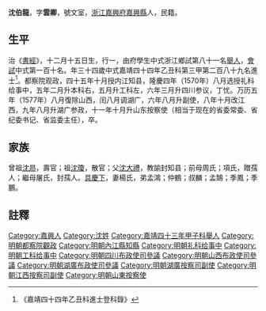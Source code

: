 {{明清人物信息框
| 姓名 = 沈伯龍
| 原名 =
| 圖片名稱= 
| 圖片大小 =
| 圖片說明 = 
| 最高職務 =山东按察使
| 國家 = 大明 
| 爵位 =
| 籍貫 = [[浙江|浙江]][[嘉興府|嘉興府]][[嘉興縣|嘉興縣]]
| 族裔 = 
| 字號 = 
| 諡號 =
| 出生日期 = 庚寅十二月十五日
| 出生地點 =
| 逝世日期 = 卒年不詳 
| 逝世地點 =
| 墓葬 =
| 配偶 = 楊氏，封孺人
| 親屬 =（子）中彦、中畏
| 出身 =
* 嘉靖四十三年甲子科舉人
* 嘉靖四十四年乙丑科同進士出身
| 經歷 =
| 著作 = 
}}
'''沈伯龍'''{{BD|1530年||？年||}}，字'''雲卿'''，號文室，[[浙江|浙江]][[嘉興府|嘉興府]][[嘉興縣|嘉興縣]]人，民籍。

==生平==
治《[[書經|書經]]》，十二月十五日生，行一，由府學生中式浙江鄉試第八十一名[[舉人|舉人]]，[[會試|會試]]中式第一百十名。年三十四歲中式嘉靖四十四年乙丑科第三甲第二百八十九名進士<ref>《嘉靖四十四年乙丑科進士登科錄》</ref>。都察院观政，四十五年十月授内江知县，隆慶四年（1570年）八月选授礼科给事中，五年二月升本科右，五月升工科左，六年三月升四川参议，丁忧。万历五年（1577年）八月復除山西，闰八月调湖广，六年八月升副使，八年十月改江西，九年八月升湖广参政，十一年十月升山东按察使（相当于现在的省委常委、省纪委书记、省监委主任），卒。

==家族== 
曾祖[[沈昻|沈昻]]，壽官；祖[[沈瓊|沈瓊]]，散官；父[[沈大禮|沈大禮]]，教諭封知县；前母周氏；項氏，贈孺人；繼母屠氏，封孺人。[[具慶下|具慶下]]，妻楊氏，弟孟鴻；仲鶴；叔麟；孟鵠；季鳳；季鵬。

==註釋==
{{reflist}}

{{start box}}
{{s-off}}
{{s-before|[[張應登|張應登]]<br>}}
{{s-title|明朝内江县知县|1566年-1570年}}
{{s-after|[[王同道|王同道]]<br>}}
{{end box}}

{{嘉靖四十四年乙丑科殿试金榜}}

[[Category:嘉興人|Category:嘉興人]]
[[Category:沈姓|Category:沈姓]]
[[Category:嘉靖四十三年甲子科舉人|Category:嘉靖四十三年甲子科舉人]]
[[Category:明朝都察院觀政|Category:明朝都察院觀政]]
[[Category:明朝內江縣知縣|Category:明朝內江縣知縣]]
[[Category:明朝礼科给事中|Category:明朝礼科给事中]]
[[Category:明朝工科给事中|Category:明朝工科给事中]]
[[Category:明朝四川布政使司參議|Category:明朝四川布政使司參議]]
[[Category:明朝山西布政使司參議|Category:明朝山西布政使司參議]]
[[Category:明朝湖廣布政使司參議|Category:明朝湖廣布政使司參議]]
[[Category:明朝湖廣按察司副使|Category:明朝湖廣按察司副使]]
[[Category:明朝江西按察司副使|Category:明朝江西按察司副使]]
[[Category:明朝山東按察使|Category:明朝山東按察使]]


{{明朝人物小作品}}